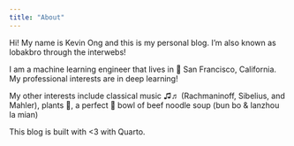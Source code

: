 ```yaml
---
title: "About"
---
```


Hi! My name is Kevin Ong and this is my personal blog. I'm also known as lobakbro through the interwebs! 

I am a machine learning engineer that lives in 🌉 San Francisco, California. My professional interests are in deep learning!

My other interests include classical music ♫♬ (Rachmaninoff, Sibelius, and Mahler), plants 🌱, a perfect 🍜 bowl of beef noodle soup (bun bo & lanzhou la mian) 

This blog is built with <3 with Quarto.
